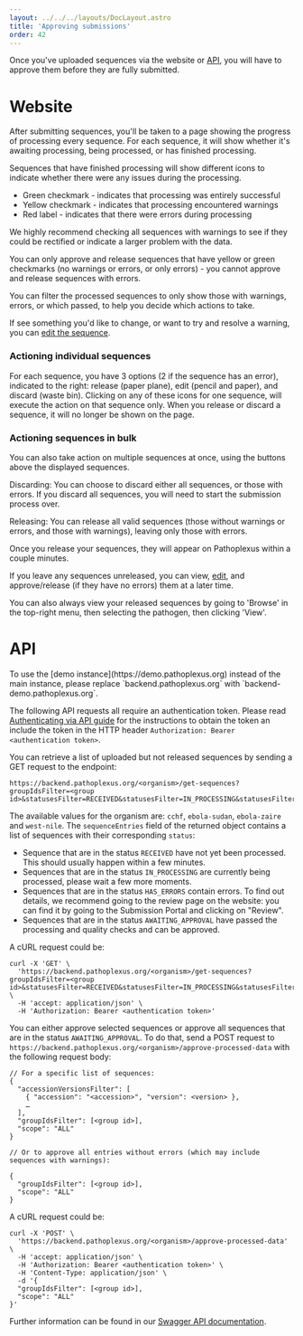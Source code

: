 ---
layout: ../../../layouts/DocLayout.astro
title: 'Approving submissions'
order: 42
---

Once you've uploaded sequences via the website or [API](/api-documentation), you will have to approve them before they are fully submitted.

# Website

After submitting sequences, you'll be taken to a page showing the progress of processing every sequence. For each sequence, it will show whether it's awaiting processing, being processed, or has finished processing.

Sequences that have finished processing will show different icons to indicate whether there were any issues during the processing.

* Green checkmark - indicates that processing was entirely successful
* Yellow checkmark - indicates that processing encountered warnings
* Red label - indicates that there were errors during processing

We highly recommend checking all sequences with warnings to see if they could be rectified or indicate a larger problem with the data.

You can only approve and release sequences that have yellow or green checkmarks (no warnings or errors, or only errors) - you cannot approve and release sequences with errors.

You can filter the processed sequences to only show those with warnings, errors, or which passed, to help you decide which actions to take.

If see something you'd like to change, or want to try and resolve a warning, you can [edit the sequence](edit-submissions).

### Actioning individual sequences

For each sequence, you have 3 options (2 if the sequence has an error), indicated to the right: release (paper plane), edit (pencil and paper), and discard (waste bin).
Clicking on any of these icons for one sequence, will execute the action on that sequence only.
When you release or discard a sequence, it will no longer be shown on the page.

### Actioning sequences in bulk

You can also take action on multiple sequences at once, using the buttons above the displayed sequences.

Discarding: You can choose to discard either all sequences, or those with errors. If you discard all sequences, you will need to start the submission process over.

Releasing: You can release all valid sequences (those without warnings or errors, and those with warnings), leaving only those with errors.

Once you release your sequences, they will appear on Pathoplexus within a couple minutes.

If you leave any sequences unreleased, you can view, [edit](/docs/how-to/edit-submissions), and approve/release (if they have no errors) them at a later time.

You can also always view your released sequences by going to 'Browse' in the top-right menu, then selecting the pathogen, then clicking 'View'.

# API

<InfoBox>
    To use the [demo instance](https://demo.pathoplexus.org) instead of the main instance, please replace `backend.pathoplexus.org` with `backend-demo.pathoplexus.org`.
</InfoBox>

The following API requests all require an authentication token. Please read [Authenticating via API guide](/docs/how-to/authentication-api) for the instructions to obtain the token an include the token in the HTTP header `Authorization: Bearer <authentication token>`.

You can retrieve a list of uploaded but not released sequences by sending a GET request to the endpoint:

```
https://backend.pathoplexus.org/<organism>/get-sequences?groupIdsFilter=<group id>&statusesFilter=RECEIVED&statusesFilter=IN_PROCESSING&statusesFilter=HAS_ERRORS&statusesFilter=AWAITING_APPROVAL&warningsFilter=INCLUDE_WARNINGS
```

The available values for the organism are: `cchf`, `ebola-sudan`, `ebola-zaire` and `west-nile`. The `sequenceEntries` field of the returned object contains a list of sequences with their corresponding `status`:

- Sequence that are in the status `RECEIVED` have not yet been processed. This should usually happen within a few minutes.
- Sequences that are in the status `IN_PROCESSING` are currently being processed, please wait a few more moments.
- Sequences that are in the status `HAS_ERRORS` contain errors. To find out details, we recommend going to the review page on the website: you can find it by going to the Submission Portal and clicking on "Review".
- Sequences that are in the status `AWAITING_APPROVAL` have passed the processing and quality checks and can be approved.

A cURL request could be:

```
curl -X 'GET' \
  'https://backend.pathoplexus.org/<organism>/get-sequences?groupIdsFilter=<group id>&statusesFilter=RECEIVED&statusesFilter=IN_PROCESSING&statusesFilter=HAS_ERRORS&statusesFilter=AWAITING_APPROVAL&warningsFilter=INCLUDE_WARNINGS' \
  -H 'accept: application/json' \
  -H 'Authorization: Bearer <authentication token>'
```

You can either approve selected sequences or approve all sequences that are in the status `AWAITING_APPROVAL`. To do that, send a POST request to `https://backend.pathoplexus.org/<organism>/approve-processed-data` with the following request body:

```
// For a specific list of sequences:
{
  "accessionVersionsFilter": [
    { "accession": "<accession>", "version": <version> },
    …
  ],
  "groupIdsFilter": [<group id>],
  "scope": "ALL"
}

// Or to approve all entries without errors (which may include sequences with warnings):

{
  "groupIdsFilter": [<group id>],
  "scope": "ALL"
}
```

A cURL request could be:

```
curl -X 'POST' \
  'https://backend.pathoplexus.org/<organism>/approve-processed-data' \
  -H 'accept: application/json' \
  -H 'Authorization: Bearer <authentication token>' \
  -H 'Content-Type: application/json' \
  -d '{
  "groupIdsFilter": [<group id>],
  "scope": "ALL"
}'
```

Further information can be found in our [Swagger API documentation](https://backend.pathoplexus.org/swagger-ui/index.html#/submission-controller).
